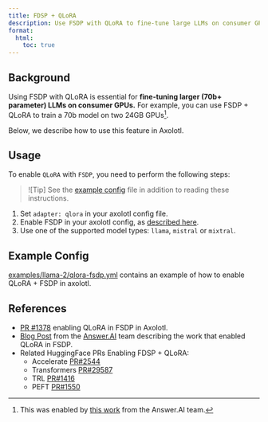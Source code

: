 ```yaml
---
title: FDSP + QLoRA
description: Use FSDP with QLoRA to fine-tune large LLMs on consumer GPUs.
format:
  html:
    toc: true
---
```


## Background

Using FSDP with QLoRA is essential for **fine-tuning larger (70b+ parameter) LLMs on consumer GPUs.**  For example, you can use FSDP + QLoRA to train a 70b model on two 24GB GPUs[^1].

Below, we describe how to use this feature in Axolotl.

## Usage

To enable `QLoRA` with `FSDP`, you need to perform the following steps:

> ![Tip]
> See the [example config](#example-config) file in addition to reading these instructions.

1. Set `adapter: qlora` in your axolotl config file.
2. Enable FSDP in your axolotl config, as [described here](https://github.com/OpenAccess-AI-Collective/axolotl?tab=readme-ov-file#fsdp).
3. Use one of the supported model types: `llama`, `mistral` or `mixtral`.

## Example Config

[examples/llama-2/qlora-fsdp.yml](../examples/llama-2/qlora-fsdp.yml) contains an example of how to enable QLoRA + FSDP in axolotl.

## References

- [PR #1378](https://github.com/OpenAccess-AI-Collective/axolotl/pull/1378) enabling QLoRA in FSDP in Axolotl.
- [Blog Post](https://www.answer.ai/posts/2024-03-06-fsdp-qlora.html) from the [Answer.AI](https://www.answer.ai/) team describing the work that enabled QLoRA in FSDP.
- Related HuggingFace PRs Enabling FDSP + QLoRA:
    - Accelerate [PR#2544](https://github.com/huggingface/accelerate/pull/2544 )
    - Transformers [PR#29587](https://github.com/huggingface/transformers/pull/29587)
    - TRL [PR#1416](https://github.com/huggingface/trl/pull/1416)
    - PEFT [PR#1550](https://github.com/huggingface/peft/pull/1550)




[^1]: This was enabled by [this work](https://www.answer.ai/posts/2024-03-06-fsdp-qlora.html) from the Answer.AI team.

